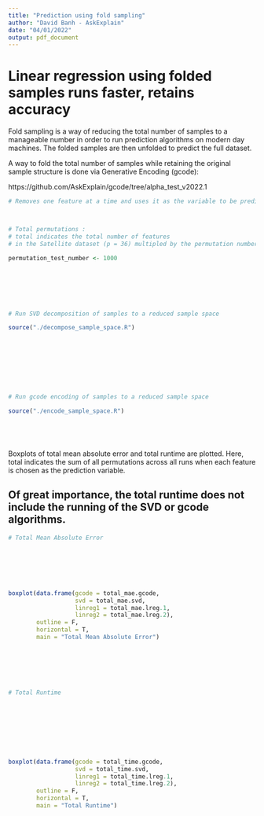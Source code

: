```yaml
---
title: "Prediction using fold sampling"
author: "David Banh - AskExplain"
date: "04/01/2022"
output: pdf_document
---
```



# Linear regression using folded samples runs faster, retains accuracy

Fold sampling is a way of reducing the total number of samples to a manageable number in order to run prediction algorithms on modern day machines. The folded samples are then unfolded to predict the full dataset.

A way to fold the total number of samples while retaining the original sample structure is done via Generative Encoding (gcode):

https://github.com/AskExplain/gcode/tree/alpha_test_v2022.1


```r

# Removes one feature at a time and uses it as the variable to be predicted (y variable)



# Total permutations :
# total indicates the total number of features 
# in the Satellite dataset (p = 36) multipled by the permutation number

permutation_test_number <- 1000







# Run SVD decomposition of samples to a reduced sample space

source("./decompose_sample_space.R")









# Run gcode encoding of samples to a reduced sample space

source("./encode_sample_space.R")






```


Boxplots of total mean absolute error and total runtime are plotted. Here, total indicates the sum of all permutations across all runs when each feature is chosen as the prediction variable.

## Of great importance, the total runtime does not include the running of the SVD or gcode algorithms.

```r

# Total Mean Absolute Error







boxplot(data.frame(gcode = total_mae.gcode,
                   svd = total_mae.svd,
                   linreg1 = total_mae.lreg.1,
                   linreg2 = total_mae.lreg.2), 
        outline = F,
        horizontal = T, 
        main = "Total Mean Absolute Error")







# Total Runtime









boxplot(data.frame(gcode = total_time.gcode,
                   svd = total_time.svd,
                   linreg1 = total_time.lreg.1,
                   linreg2 = total_time.lreg.2), 
        outline = F,
        horizontal = T, 
        main = "Total Runtime")

```



